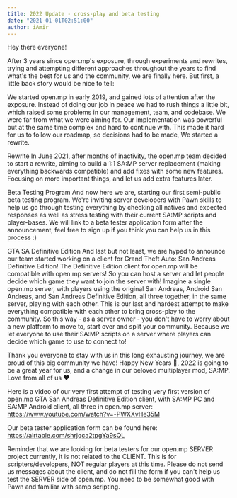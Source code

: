 ```yaml
---
title: 2022 Update - cross-play and beta testing
date: "2021-01-01T02:51:00"
author: iAmir
---
```

Hey there everyone!

After 3 years since open.mp's exposure, through experiments and rewrites, trying and attempting different approaches throughout the years to find what's the best for us and the community, we are finally here. But first, a little back story would be nice to tell:

We started open.mp in early 2019, and gained lots of attention after the exposure. Instead of doing our job in peace we had to rush things a little bit, which raised some problems in our management, team, and codebase. We were far from what we were aiming for. Our implementation was powerful but at the same time complex and hard to continue with. This made it hard for us to follow our roadmap, so decisions had to be made, We started a rewrite.

Rewrite
In June 2021, after months of inactivity, the open.mp team decided to start a rewrite, aiming to build a 1:1 SA:MP server replacement (making everything backwards compatible) and add fixes with some new features. Focusing on more important things, and let us add extra features later.

Beta Testing Program
And now here we are, starting our first semi-public beta testing program. We're inviting server developers with Pawn skills to help us go through testing everything by checking all natives and expected responses as well as stress testing with their current SA:MP scripts and player-bases.
We will link to a beta tester application form after the announcement, feel free to sign up if you think you can help us in this process :)

GTA SA Definitive Edition
And last but not least, we are hyped to announce our team started working on a client for Grand Theft Auto: San Andreas Definitive Edition!
The Definitive Edition client for open.mp will be compatible with open.mp servers! So you can host a server and let people decide which game they want to join the server with! Imagine a single open.mp server, with players using the original San Andreas, Android San Andreas, and San Andreas Definitive Edition, all three together, in the same server, playing with each other.
This is our last and hardest attempt to make everything compatible with each other to bring cross-play to the community. So this way - as a server owner - you don't have to worry about a new platform to move to, start over and split your community. Because we let everyone to use their SA:MP scripts on a server where players can decide which game to use to connect to!

Thank you everyone to stay with us in this long exhausting journey, we are proud of this big community we have!
Happy New Years 🎉, 2022 is going to be a great year for us, and a change in our beloved multiplayer mod, SA:MP. Love from all of us ❤️

Here is a video of our very first attempt of testing very first version of open.mp GTA San Andreas Definitive Edition client, with SA:MP PC and SA:MP Android client, all three in open.mp server:
https://www.youtube.com/watch?v=-PWXXvHe35M

Our beta tester application form can be found here: 
https://airtable.com/shrjqca2tpgYa9sQL

Reminder that we are looking for beta testers for our open.mp SERVER project currently, it is not related to the CLIENT. This is for scripters/developers, NOT regular players at this time. Please do not send us messages about the client, and do not fill the form if you can't help us test the SERVER side of open.mp. You need to be somewhat good with Pawn and familiar with samp scripting.
